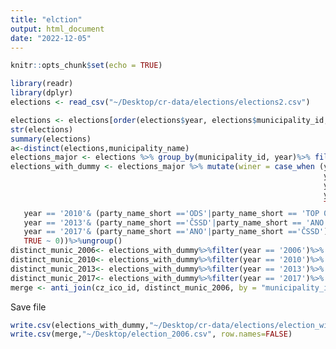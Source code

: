 ```yaml
---
title: "elction"
output: html_document
date: "2022-12-05"
---
```


```r
knitr::opts_chunk$set(echo = TRUE)
```

```r
library(readr)
library(dplyr)
elections <- read_csv("~/Desktop/cr-data/elections/elections2.csv")
```


```r
elections <- elections[order(elections$year, elections$municipality_id, elections$vote_percentage), ]
str(elections)
summary(elections)
a<-distinct(elections,municipality_name)
elections_major <- elections %>% group_by(municipality_id, year)%>% filter(vote_percentage == max(vote_percentage))
elections_with_dummy <- elections_major %>% mutate(winer = case_when (year == '2006'& party_name_short =='ODS' ~1,
                                                                      year == '2010'& party_name_short =='ČSSD' ~1,
                                                                      year == '2013'& party_name_short =='ČSSD' ~1,
                                                                      year == '2017'& party_name_short =='ANO' ~1,
                                                                      TRUE ~ 0)) %>% mutate(coallition = case_when(year=='2006'&(party_name_short=='ODS'|party_name_short== 'KDU-ČSL'|party_name_short == 'SZ')~1,
   year == '2010'& (party_name_short =='ODS'|party_name_short == 'TOP 09'|party_name_short == 'VV')~1,
   year == '2013'& (party_name_short =='ČSSD'|party_name_short == 'ANO 2011'|party_name_short == 'KDU-ČSL')~1,
   year == '2017'& (party_name_short =='ANO'|party_name_short =='ČSSD')~1,
   TRUE ~ 0))%>%ungroup()                                     
distinct_munic_2006<- elections_with_dummy%>%filter(year == '2006')%>% distinct( municipality_id)
distinct_munic_2010<- elections_with_dummy%>%filter(year == '2010')%>% distinct( municipality_id)
distinct_munic_2013<- elections_with_dummy%>%filter(year == '2013')%>% distinct( municipality_id)
distinct_munic_2017<- elections_with_dummy%>%filter(year == '2017')%>% distinct( municipality_id)
merge <- anti_join(cz_ico_id, distinct_munic_2006, by = "municipality_id")
```
Save file

```r
write.csv(elections_with_dummy,"~/Desktop/cr-data/elections/election_with_dummy.csv", row.names=FALSE)
write.csv(merge,"~/Desktop/election_2006.csv", row.names=FALSE)
```


